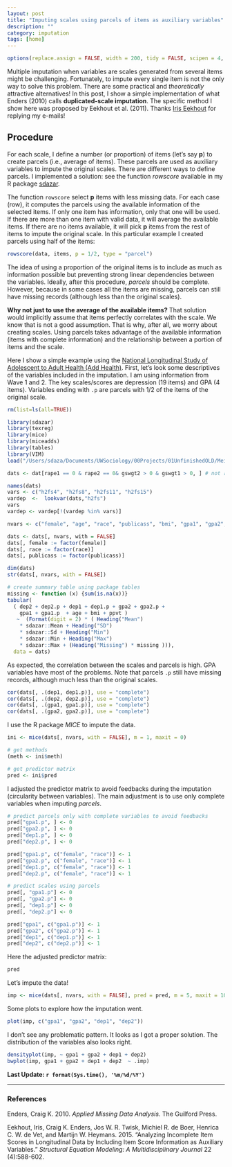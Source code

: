 ```yaml
---
layout: post
title: "Imputing scales using parcels of items as auxiliary variables"
description: ""
category: imputation
tags: [home]
---
```


```r
options(replace.assign = FALSE, width = 200, tidy = FALSE, scipen = 4, digits = 3)
```

Multiple imputation when variables are scales generated from several items might be challenging. Fortunately, to impute every single item is not the only way to solve this problem. There are some practical and *theoretically* attractive alternatives! In this post, I show a simple implementation of what Enders (2010) calls **duplicated-scale imputation**. The specific method I show here was proposed by Eekhout et al. (2011). Thanks [Iris Eekhout](http://www.iriseekhout.com) for replying my e-mails!

## Procedure

For each scale, I define a number (or proportion) of items (let's say **p**) to create parcels (i.e., average of items). These parcels are used as auxiliary variables to impute the original scales. There are different ways to define parcels. I implemented a solution: see the function *rowscore* available in my R package [sdazar](http://github.com/sdaza/sdazar).

The function `rowscore` select **p** items with less missing data. For each case (row), it computes the parcels using the available information of the selected items. If only one item has information, only that one will be used. If there are more than one item with valid data, it will average the available items. If there are no items available, it will pick **p** items from the rest of items to impute the original scale. In this particular example I created parcels using half of the items:

```r
rowscore(data, items, p = 1/2, type = "parcel")
```
The idea of using a proportion of the original items is to include as much as information possible but preventing strong linear dependencies between the variables. Ideally, after this procedure, *parcels* should be complete. However, because in some cases all the items are missing, parcels can still have missing records (although less than the original scales).

**Why not just to use the average of the available items?** That solution would implicitly assume that items perfectly correlates with the scale. We know that is not a good assumption. That is why, after all, we worry about creating scales. Using parcels takes advantage of the available information (items with complete information) and the relationship between a portion of items and the scale.

Here I show a simple example using the [National Longitudinal Study of Adolescent to Adult Health (Add Health)](http://www.cpc.unc.edu/projects/addhealth). First, let's look some descriptives of the variables included in the imputation. I am using information from Wave 1 and 2. The key scales/scores are depression (19 items) and GPA (4 items). Variables ending with  `.p` are parcels with 1/2 of the items of the original scale.

```r
rm(list=ls(all=TRUE))

library(sdazar)
library(texreg)
library(mice)
library(miceadds)
library(tables)
library(VIM)
load("/Users/sdaza/Documents/UWSociology/00Projects/01UnfinishedOLD/Meier/usrdata/addhealth_work01.Rdata")

dats <- dat[rape1 == 0 & rape2 == 0& gswgt2 > 0 & gswgt1 > 0, ] # not raped people

names(dats)
vars <- c("h2fs4", "h2fs8", "h2fs11", "h2fs15")
vardep  <-  lookvar(dats,"h2fs")
vars
vardep <- vardep[!(vardep %in% vars)]

```

```r
nvars <- c("female", "age", "race", "publicass", "bmi", "gpa1", "gpa2", "gpa1.p", "gpa2.p", "dep1.p", "dep1", "dep2.p", "dep2", "ppvt")

dats <- dats[, nvars, with = FALSE]
dats[, female := factor(female)]
dats[, race := factor(race)]
dats[, publicass := factor(publicass)]

```



```r
dim(dats)
str(dats[, nvars, with = FALSE])
```

```r
# create summary table using package tables
missing <- function (x) {sum(is.na(x))}
tabular(
  ( dep2 + dep2.p + dep1 + dep1.p + gpa2 + gpa2.p +
    gpa1 + gpa1.p  + age + bmi + ppvt )
   ~  (Format(digit = 2) * ( Heading("Mean")
   	* sdazar::Mean + Heading("SD")
   	* sdazar::Sd + Heading("Min")
   	* sdazar::Min + Heading("Max")
   	* sdazar::Max + (Heading("Missing") * missing ))),
  data = dats)
```

As expected, the correlation between the scales and parcels is high. GPA variables have most of the problems. Note that parcels `.p` still have missing records, although much less than the original scales.

```r
cor(dats[, .(dep1, dep1.p)], use = "complete")
cor(dats[, .(dep2, dep2.p)], use = "complete")
cor(dats[, .(gpa1, gpa1.p)], use = "complete")
cor(dats[, .(gpa2, gpa2.p)], use = "complete")
```

I use the R package *MICE* to impute the data.

```r
ini <- mice(dats[, nvars, with = FALSE], m = 1, maxit = 0)

# get methods
(meth <- ini$meth)

# get predictor matrix
pred <- ini$pred
```

I adjusted the predictor matrix to avoid feedbacks during the imputation (circularity between variables). The main adjustment is to use only complete variables when imputing *parcels*.

```r
# predict parcels only with complete variables to avoid feedbacks
pred["gpa1.p", ] <- 0
pred["gpa2.p", ] <- 0
pred["dep1.p", ] <- 0
pred["dep2.p", ] <- 0

pred["gpa1.p", c("female", "race")] <- 1
pred["gpa2.p", c("female", "race")] <- 1
pred["dep1.p", c("female", "race")] <- 1
pred["dep2.p", c("female", "race")] <- 1

# predict scales using parcels
pred[, "gpa1.p"] <- 0
pred[, "gpa2.p"] <- 0
pred[, "dep1.p"] <- 0
pred[, "dep2.p"] <- 0

pred["gpa1", c("gpa1.p")] <- 1
pred["gpa2", c("gpa2.p")] <- 1
pred["dep1", c("dep1.p")] <- 1
pred["dep2", c("dep2.p")] <- 1
```

Here the adjusted predictor matrix:

```r
pred
```

Let's impute the data!

```r
imp <- mice(dats[, nvars, with = FALSE], pred = pred, m = 5, maxit = 10)
```

Some plots to explore how the imputation went.

```r
plot(imp, c("gpa1", "gpa2", "dep1", "dep2"))
```

I don't see any problematic pattern. It looks as I got a proper solution. The distribution of the variables also looks right.

```r
densityplot(imp, ~ gpa1 + gpa2 + dep1 + dep2)
bwplot(imp, gpa1 + gpa2 + dep1 + dep2  ~ .imp)
```

**Last Update: `r format(Sys.time(), '%m/%d/%Y')`**

-----

### References

Enders, Craig K. 2010. *Applied Missing Data Analysis*. The Guilford Press.

Eekhout, Iris, Craig K. Enders, Jos W. R. Twisk, Michiel R. de Boer, Henrica
C. W. de Vet, and Martijn W. Heymans. 2015. "Analyzing Incomplete Item Scores
in Longitudinal Data by Including Item Score Information as Auxiliary
Variables." *Structural Equation Modeling: A Multidisciplinary Journal* 22
(4):588-602.


